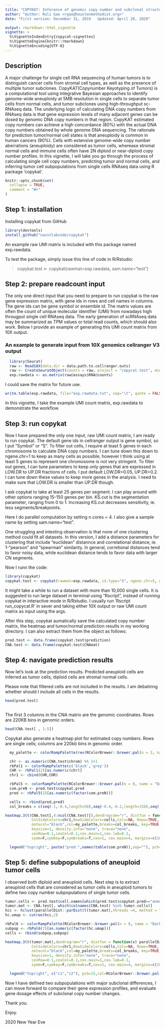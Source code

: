 ```yaml
---
title: "COPYKAT: Inference of genomic copy number and subclonal structure of human tumors from high-throughput single cell RNAseq data"
author: "Author: Ruli Gao <rgao@houstonmethodist.org>"
date: "First version: December 31, 2019   Updated: April 28, 2020"

output: rmarkdown::html_vignette
vignette: >
  %\VignetteIndexEntry{copycat-vignettes}
  %\VignetteEngine{knitr::rmarkdown}
  %\VignetteEncoding{UTF-8}
---
```

## Description
A major challenge for single cell RNA sequencing of human tumors is to distinguish cancer cells from stromal cell types, as well as the presence of multiple tumor subclones. CopyKAT(Copynumber Keyotyping of Tumors) is a computational tool using integrative Bayesian approaches to identify genome-wide aneuploidy at 5MB resolution in single cells to separate tumor cells from normal cells, and tumor subclones using high-throughput sc-RNAseq data. The underlying logic of calculating DNA copy numbers from RNAseq data is that gene expression levels of many adjacent genes can be dosed by genomic DNA copy numbers in that region. CopyKAT estimated copy numbers can achieve a high concordance (80%) with the actual DNA copy numbers obtained by whole genome DNA sequencing. The rationale for prediction tumor/normal cell states is that aneuploidy is common in human cancers (90%). Cells with extensive genome-wide copy number aberrations (aneuploidy) are considered as tumor cells, wherease stromal normal cells and immune cells often have 2N diploid or near-diploid copy number profiles.  In this vignette, I will take you go through the process of calculating single cell copy numbers, predicting tumor and normal cells, and inferring tumor cell subpopulations from single cells RNAseq data using R package 'copykat'. 

```r
knitr::opts_chunk$set(
  collapse = TRUE,
  comment = "#>"
)
```

## Step 1: installation
Installing copykat from GitHub
```r
library(devtools)
install_github("navinlabcode/copykat")
```
An example raw UMI matrix is included with this package named exp.rawdata.

To test the package, simply issue this line of code in R/Rstudio:

> copykat.test <- copykat(rawmat=exp.rawdata, sam.name="test")


## Step 2: prepare readcount input
The only one direct input that you need to prepare to run copykat is the raw gene expression matrix, with gene ids in rows and cell names in columns. The gene ids can be gene symbol or ensemble id.  The matrix values are often the count of unique molecular identifier (UMI) from nowadays high througput single cell RNAseq data. The early generation of scRNAseq data may be summarized as TPM values or total read counts, which should also work. Below I provide an example of generating this UMI count matrix from 10X output.

### An example to generate input from 10X genomics cellranger V3 output
```r
  library(Seurat)
  raw <- Read10X(data.dir = data.path.to.cellranger.outs)
  raw <- CreateSeuratObject(counts = raw, project = "copycat.test", min.cells = 0, min.features = 0)
  exp.rawdata <- as.matrix(raw@assays$RNA@counts)
```

I could save the matrix for future use.
```r
write.table(exp.rawdata, file="exp.rawdata.txt", sep="\t", quote = FALSE, row.names = TRUE)
```


In this vignette, I take the example UMI count matrix, exp.rawdata to demonstrate the workflow.

## Step 3: run copykat
Now I have prepared the only one input, raw UMI count matrix, I am ready to run copykat. The default gene ids in cellranger output is gene symbol, so I put "Symbol" or "S". To filter out cells, I require at least 5 genes in each chromosome to calculate DNA copy numbers. I can tune down this down to ngene.chr=1 to keep as many cells as possible, however I think using at least 5 genes to represent one chromosome is not very stringent. To filter out genes, I can tune parameters to keep only genes that are expressed in LOW.DR to UP.DR fractions of cells. I put default LOW.DR=0.05, UP.DR=0.2. I can tune down these values to keep more genes in the analysis. I need to make sure that LOW.DR is smaller than UP.DR though.  

I ask copykat to take at least 25 genes per segment. I can play around with other options ranging 15-150 genes per bin. KS.cut is the segmentation parameter, ranging from 0 to 1. Increasing KS.cut decreases sensitivity, ie. less segments/breakpoints. 

Here I do parallel computation by setting n.cores = 4. I also give a sample name by setting sam.name="test". 

One struggling and intesting observation is that none of one clustering method could fit all datasets. In this version, I add a distance parameters for clustering that include "euclidean" distannce and correlational distance, ie. 1-"pearson" and "spearman" similarity.  In general, corretional distances tend to favor noisy data, while euclidean distance tends to favor data with larger CN segments. 

Now I runn the code:

```r
library(copykat)
copykat.test <- copykat(rawmat=exp.rawdata, id.type="S", ngene.chr=5, win.size=25, KS.cut=0.2, sam.name="test", distance="euclidean", n.cores=4)
```

It might take a while to run a dataset with more than 10,000 single cells. It is suggested to run large dataset in terminal using "Rscript", instead of running copykat in interactive mode in R/Rstudio. I usually run 'Rscript run_copycat.R' in sever and taking either 10X output or raw UMI count matrix as input using the args.

After this step, copykat aumatically save the calculated copy number matrix, the heatmap and tumor/normal prediction results in my working directory.  I can also extract them from the object as follows:

```r
pred.test <- data.frame(copykat.test$prediction)
CNA.test <- data.frame(copykat.test$CNAmat)
```

## Step 4: navigate prediction results
Now let's look at the prediction results. Predicted aneuploid cells are inferred as tumor cells; diploid cells are stromal normal cells.

Please note that filtered cells are not included in the results. I am debatinng whether should I include all cells in the results.

```r
head(pred.test)
     
```
The first 3 columns in the CNA matrix are the genomic coordinates. Rows are 220KB bins in genomic orders.

```r
head(CNA.test[ , 1:5])
```
Copykat also generate a heatmap plot for estimated copy numbers. Rows are single cells; columns are 220kb bins in genomic order.

```r
  my_palette <- colorRampPalette(rev(RColorBrewer::brewer.pal(n = 3, name = "RdBu")))(n = 999)

  chr <- as.numeric(CNA.test$chrom) %% 2+1
  rbPal1 <- colorRampPalette(c('black','grey'))
  CHR <- rbPal1(2)[as.numeric(chr)]
  chr1 <- cbind(CHR,CHR)

  rbPal5 <- colorRampPalette(RColorBrewer::brewer.pal(n = 8, name = "Dark2")[2:1])
  com.preN <- pred.test$copykat.pred
  pred <- rbPal5(2)[as.numeric(factor(com.preN))]

  cells <- rbind(pred,pred)
  col_breaks = c(seq(-1,-0.4,length=50),seq(-0.4,-0.2,length=150),seq(-0.2,0.2,length=600),seq(0.2,0.4,length=150),seq(0.4, 1,length=50))

heatmap.3(t(CNA.test[,4:ncol(CNA.test)]),dendrogram="r", distfun = function(x) parallelDist::parDist(x,threads =4, method = "euclidean"), hclustfun = function(x) hclust(x, method="ward.D2"),
            ColSideColors=chr1,RowSideColors=cells,Colv=NA, Rowv=TRUE,
            notecol="black",col=my_palette,breaks=col_breaks, key=TRUE,
            keysize=1, density.info="none", trace="none",
            cexRow=0.1,cexCol=0.1,cex.main=1,cex.lab=0.1,
            symm=F,symkey=F,symbreaks=T,cex=1, cex.main=4, margins=c(10,10))

  legend("topright", paste("pred.",names(table(com.preN)),sep=""), pch=15,col=RColorBrewer::brewer.pal(n = 8, name = "Dark2")[2:1], cex=0.6, bty="n")

```

## Step 5: define subpopulations of aneuploid tumor cells
I observed both diploid and aneuploid cells. Next step is to extract aneuploid cells that are considered as tumor cells in aneuploid tumors to define two copy number subpopulations of single tumor cells. 

```r
tumor.cells <- pred.test$cell.names[which(pred.test$copykat.pred=="aneuploid")]
tumor.mat <- CNA.test[, which(colnames(CNA.test) %in% tumor.cells)]
hcc <- hclust(parallelDist::parDist(t(tumor.mat),threads =4, method = "euclidean"), method = "ward.D2")
hc.umap <- cutree(hcc,2)

rbPal6 <- colorRampPalette(RColorBrewer::brewer.pal(n = 8, name = "Dark2")[3:4])
subpop <- rbPal6(2)[as.numeric(factor(hc.umap))]
cells <- rbind(subpop,subpop)

heatmap.3(t(tumor.mat),dendrogram="r", distfun = function(x) parallelDist::parDist(x,threads =4, method = "euclidean"), hclustfun = function(x) hclust(x, method="ward.D2"),
            ColSideColors=chr1,RowSideColors=cells,Colv=NA, Rowv=TRUE,
            notecol="black",col=my_palette,breaks=col_breaks, key=TRUE,
            keysize=1, density.info="none", trace="none",
            cexRow=0.1,cexCol=0.1,cex.main=1,cex.lab=0.1,
            symm=F,symkey=F,symbreaks=T,cex=1, cex.main=4, margins=c(10,10))

  legend("topright", c("c1","c2"), pch=15,col=RColorBrewer::brewer.pal(n = 8, name = "Dark2")[3:4], cex=0.9, bty='n')

```
Now I have defined two subpopulations with major subclonal differences, I can move forward to compare their gene expression profiles, and evaluate gene dosage effects of subclonal copy number changes.

Thank you.

Enjoy.

2020 New Year Eve
